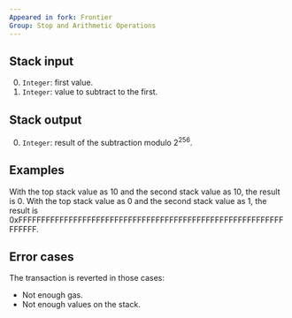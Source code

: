 ```yaml
---
Appeared in fork: Frontier
Group: Stop and Arithmetic Operations
---
```


## Stack input

0. `Integer`: first value.
1. `Integer`: value to subtract to the first.

## Stack output

0. `Integer`: result of the subtraction modulo 2<sup>256</sup>.

## Examples

With the top stack value as 10 and the second stack value as 10, the result is 0.
With the top stack value as 0 and the second stack value as 1, the result is 0xFFFFFFFFFFFFFFFFFFFFFFFFFFFFFFFFFFFFFFFFFFFFFFFFFFFFFFFFFFFFFFFF.

## Error cases

The transaction is reverted in those cases:
- Not enough gas.
- Not enough values on the stack.
